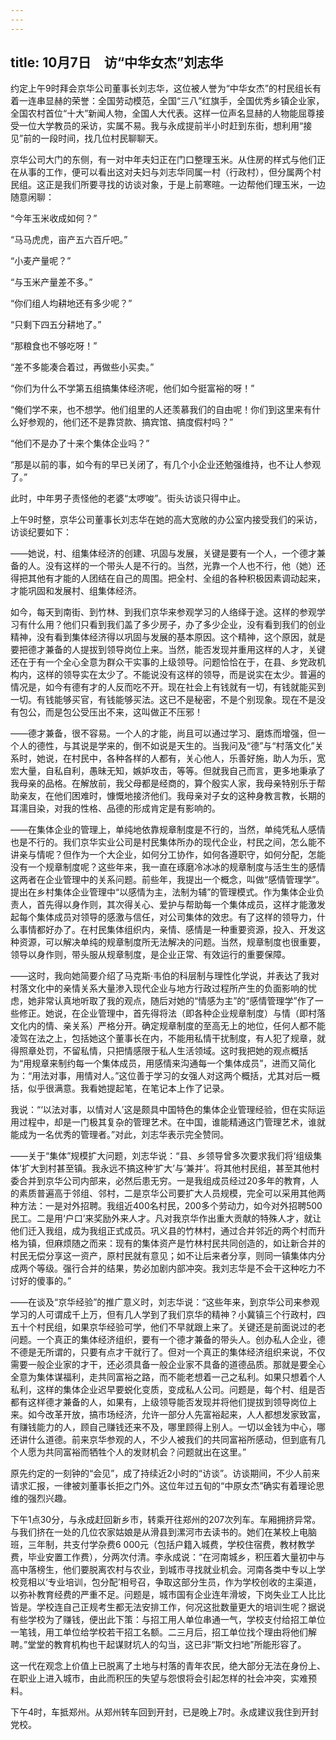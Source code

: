 ```yaml
---
---
---
```

title: 10月7日　访“中华女杰”刘志华
---

约定上午9时拜会京华公司董事长刘志华，这位被人誉为“中华女杰”的村民组长有着一连串显赫的荣誉：全国劳动模范，全国“三八”红旗手，全国优秀乡镇企业家，全国农村首位“十大”新闻人物，全国人大代表。这样一位声名显赫的人物能屈尊接受一位大学教员的采访，实属不易。我与永成提前半小时赶到东街，想利用“接见”前的一段时间，找几位村民聊聊天。

京华公司大门的东侧，有一对中年夫妇正在门口整理玉米。从住房的样式与他们正在从事的工作，便可以看出这对夫妇与刘志华同属一村（行政村），但分属两个村民组。这正是我们所要寻找的访谈对象，于是上前寒暄。一边帮他们理玉米，一边随意闲聊：

“今年玉米收成如何？”

“马马虎虎，亩产五六百斤吧。”

“小麦产量呢？”

“与玉米产量差不多。”

“你们组人均耕地还有多少呢？”

“只剩下四五分耕地了。”

“那粮食也不够吃呀！”

“差不多能凑合着过，再做些小买卖。”

“你们为什么不学第五组搞集体经济呢，他们如今挺富裕的呀！”

“俺们学不来，也不想学。他们组里的人还羡慕我们的自由呢！你们到这里来有什么好参观的，他们还不是靠贷款、搞宾馆、搞度假村吗？”

“他们不是办了十来个集体企业吗？”

“那是以前的事，如今有的早已关闭了，有几个小企业还勉强维持，也不让人参观了。”

此时，中年男子责怪他的老婆“太啰唆”。街头访谈只得中止。

上午9时整，京华公司董事长刘志华在她的高大宽敞的办公室内接受我们的采访，访谈纪要如下：

——她说，村、组集体经济的创建、巩固与发展，关键是要有一个人，一个德才兼备的人。没有这样的一个带头人是不行的。当然，光靠一个人也不行，他（她）还得把其他有才能的人团结在自己的周围。把全村、全组的各种积极因素调动起来，才能巩固和发展村、组集体经济。

如今，每天到南街、到竹林、到我们京华来参观学习的人络绎于途。这样的参观学习有什么用？他们只看到我们盖了多少房子，办了多少企业，没有看到我们的创业精神，没有看到集体经济得以巩固与发展的基本原因。这个精神，这个原因，就是要把德才兼备的人提拔到领导岗位上来。当然，能否发现并重用这样的人才，关键还在于有一个全心全意为群众干实事的上级领导。问题恰恰在于，在县、乡党政机构内，这样的领导实在太少了。不能说没有这样的领导，而是说实在太少。普遍的情况是，如今有德有才的人反而吃不开。现在社会上有钱就有一切，有钱就能买到一切。有钱能够买官，有钱能够买法。这已不是秘密，不是个别现象。现在不是没有包公，而是包公受压出不来，这叫做正不压邪！

——德才兼备，很不容易。一个人的才能，尚且可以通过学习、磨炼而增强，但一个人的德性，与其说是学来的，倒不如说是天生的。当我问及“德”与“村落文化”关系时，她说，在村民中，各种各样的人都有，关心他人，乐善好施，助人为乐，宽宏大量，自私自利，愚昧无知，嫉妒攻击，等等。但就我自己而言，更多地秉承了我母亲的品格。在解放前，我父母都是经商的，算个殷实人家，我母亲特别乐于帮助亲友，在他们困难时，慷慨地接济他们。我母亲对子女的这种身教言教，长期的耳濡目染，对我的性格、品德的形成肯定是有影响的。

——在集体企业的管理上，单纯地依靠规章制度是不行的，当然，单纯凭私人感情也是不行的。我们京华实业公司是村民集体所办的现代企业，村民之间，怎么能不讲亲与情呢？但作为一个大企业，如何分工协作，如何各遵职守，如何分配，怎能没有一个规章制度呢？这些年来，我一直在琢磨冷冰冰的规章制度与活生生的感情这两者在企业管理中的关系问题。前些年，我提出一个概念，叫做“感情管理学”。提出在乡村集体企业管理中“以感情为主，法制为辅”的管理模式。作为集体企业负责人，首先得以身作则，其次得关心、爱护与帮助每一个集体成员，这样才能激发起每个集体成员对领导的感激与信任，对公司集体的效忠。有了这样的领导力，什么事情都好办了。在村民集体组织内，亲情、感情是一种重要资源，投入、开发这种资源，可以解决单纯的规章制度所无法解决的问题。当然，规章制度也很重要，领导以身作则，带头服从规章制度，是企业正常、有效运行的重要保障。

——这时，我向她简要介绍了马克斯·韦伯的科层制与理性化学说，并表达了我对村落文化中的亲情关系大量渗入现代企业与地方行政过程所产生的负面影响的忧虑，她非常认真地听取了我的观点，随后对她的“情感为主”的“感情管理学”作了一些修正。她说，在企业管理中，首先得将法（即各种企业规章制度）与情（即村落文化内的情、亲关系）严格分开。确定规章制度的至高无上的地位，任何人都不能凌驾在法之上，包括她这个董事长在内，不能用私情干扰制度，有人犯了规章，就得照章处罚，不留私情，只把情感限于私人生活领域。这时我把她的观点概括为“用规章来制约每一个集体成员，用感情来沟通每一个集体成员”，进而又简化为：“用法对事，用情对人。”这位善于学习的女强人对这两个概括，尤其对后一概括，似乎很满意。我看她提起笔，在笔记本上作了记录。

我说：“‘以法对事，以情对人’这是颇具中国特色的集体企业管理经验，但在实际运用过程中，却是一门极其复杂的管理艺术。在中国，谁能精通这门管理艺术，谁就能成为一名优秀的管理者。”对此，刘志华表示完全赞同。

——关于“集体”规模扩大问题，刘志华说：“县、乡领导曾多次要求我们将‘组级集体’扩大到村甚至镇。我永远不搞这种‘扩大’与‘兼并’。将其他村民组，甚至其他村委合并到京华公司内部来，必然后患无穷。一是我组成员经过20多年的教育，人的素质普遍高于邻组、邻村，二是京华公司要扩大人员规模，完全可以采用其他两种方法：一是对外招聘。我组近400名村民，200多个劳动力，如今对外招聘500民工。二是用‘户口’来奖励外来人才。凡对我京华作出重大贡献的特殊人才，就让他们迁入我组，成为我组正式成员。巩义县的竹林村，通过合并邻近的两个村而升格为镇，但麻烦随之而来：现有的集体资产是竹林村民共同创造的，如让新合并的村民无偿分享这一资产，原村民就有意见；如不让后来者分享，则同一镇集体内分成两个等级。强行合并的结果，势必加剧内部冲突。我刘志华是不会干这种吃力不讨好的傻事的。”

——在谈及“京华经验”的推广意义时，刘志华说：“这些年来，到京华公司来参观学习的人可谓成千上万，但有几人学到了我们京华的精神？小冀镇三个行政村，四五十个村民组，如果京华经验可学，他们不早就跟上来了。关键还是前面说过的老问题。一个真正的集体经济组织，要有一个德才兼备的带头人。创办私人企业，德不德是无所谓的，只要有点才干就行了。但对一个真正的集体经济组织来说，不仅需要一般企业家的才干，还必须具备一般企业家不具备的道德品质。那就是要全心全意为集体谋福利，走共同富裕之路，而不能老想着一己之私利。如果只想着个人私利，这样的集体企业迟早要蜕化变质，变成私人公司。问题是，每个村、组是否都有这样德才兼备的人，如果有，上级领导能否发现并将他们提拔到领导岗位上来。如今改革开放，搞市场经济，允许一部分人先富裕起来，人人都想发家致富，有赚钱能力的人，顾自己赚钱还来不及，哪里顾得上别人。一切以金钱为中心，哪还讲什么道德。前来京华参观的人，不少人被我们的共同富裕所感动，但到底有几个人愿为共同富裕而牺牲个人的发财机会？问题就出在这里。”

原先约定的一刻钟的“会见”，成了持续近2小时的“访谈”。访谈期间，不少人前来请求汇报，一律被刘董事长拒之门外。这位年过五旬的“中原女杰”确实有着理论思维的强烈兴趣。

下午1点30分，与永成赶回新乡市，转乘开往郑州的207次列车。车厢拥挤异常。与我们挤在一处的几位农家姑娘是从滑县到漯河市去读书的。她们在某校上电脑班，三年制，共支付学杂费6 000元（包括户籍入城费，学校住宿费，教材教学费，毕业安置工作费），分两次付清。李永成说：“在河南城乡，积压着大量初中与高中落榜生，他们要脱离农村与农业，到城市寻找就业机会。河南各类中专以上学校竞相以‘专业培训，包分配’相号召，争取这部分生员，作为学校创收的主渠道，以弥补教育经费的严重不足。问题是，城市国有企业连年滑坡，下岗失业工人比比皆是。学校连自己正规考生都无法安排工作，何况这批数量更大的培训生呢？据说有些学校为了赚钱，便出此下策：与招工用人单位串通一气，学校支付给招工单位一笔钱，用工单位给学校若干招工名额。二三月后，招工单位找个理由将他们解聘。”堂堂的教育机构也干起谋财坑人的勾当，这已非“斯文扫地”所能形容了。

这一代在观念上价值上已脱离了土地与村落的青年农民，绝大部分无法在身份上、在职业上进入城市，由此而积压的失望与怨恨将会引起怎样的社会冲突，实难预料。

下午4时，车抵郑州。从郑州转车回到开封，已是晚上7时。永成建议我住到开封党校。